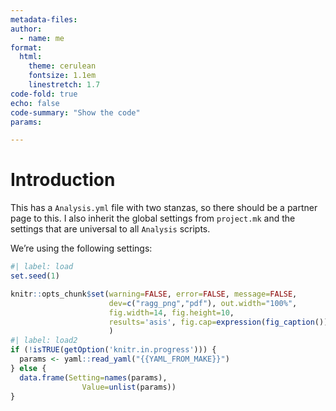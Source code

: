 ```yaml
---
metadata-files:
author: 
  - name: me
format:
  html:
    theme: cerulean
    fontsize: 1.1em
    linestretch: 1.7
code-fold: true
echo: false
code-summary: "Show the code"
params:

---
```

  

# Introduction

This has a `Analysis.yml` file with two stanzas, so there should be a
partner page to this. I also inherit the global settings from
`project.mk` and the settings that are universal to all `Analysis` scripts.



We're using the following settings:

```r
#| label: load
set.seed(1)

knitr::opts_chunk$set(warning=FALSE, error=FALSE, message=FALSE,
                      dev=c("ragg_png","pdf"), out.width="100%",
                      fig.width=14, fig.height=10,
                      results='asis', fig.cap=expression(fig_caption())
                      )
#| label: load2
if (!isTRUE(getOption('knitr.in.progress'))) {
  params <- yaml::read_yaml("{{YAML_FROM_MAKE}}")
} else {
  data.frame(Setting=names(params),
                Value=unlist(params))
}
```

